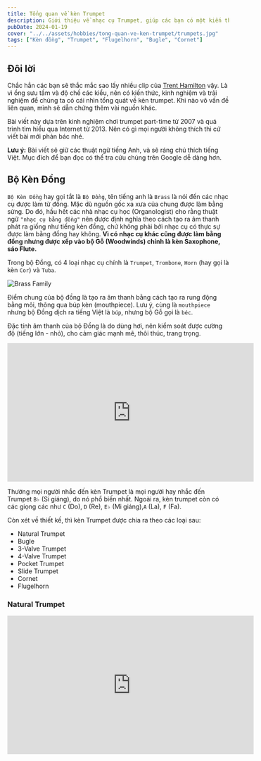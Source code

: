 ```yaml
---
title: Tổng quan về kèn Trumpet
description: Giới thiệu về nhạc cụ Trumpet, giúp các bạn có một kiến thức cơ bản về nhạc cụ mình đang sử dụng.
pubDate: 2024-01-19
cover: "../../assets/hobbies/tong-quan-ve-ken-trumpet/trumpets.jpg"
tags: ["Kèn đồng", "Trumpet", "Flugelhorn", "Bugle", "Cornet"]
---
```


## Đôi lời

Chắc hẳn các bạn sẽ thắc mắc sao lấy nhiều clip của [Trent Hamilton](https://www.youtube.com/@TrentHamilton) vậy. Là vì ổng sưu tầm và độ chế các kiểu, nên có kiến thức, kinh nghiệm và trải nghiệm để chúng ta có cái nhìn tổng quát về kèn trumpet. Khi nào vô vấn đề liên quan, mình sẽ dẫn chứng thêm vài nguồn khác.

Bài viết này dựa trên kinh nghiệm chơi trumpet part-time từ 2007 và quá trình tìm hiểu qua Internet từ 2013. Nên có gì mọi người không thích thì cứ viết bài mới phản bác nhé.

<strong className="text-red-500">Lưu ý:</strong> Bài viết sẽ giữ các thuật ngữ tiếng
Anh, và sẽ ráng chú thích tiếng Việt. Mục đích để bạn đọc có thể tra cứu chúng trên
Google dễ dàng hơn.

## Bộ Kèn Đồng

`Bộ Kèn Đồng` hay gọi tắt là `Bộ Đồng`, tên tiếng anh là `Brass` là nói đến các nhạc cụ được làm từ đồng. Mặc dù nguồn gốc xa xưa của chung được làm bằng sừng. Do đó, hầu hết các nhà nhạc cụ học (Organologist) cho rằng thuật ngữ `"nhạc cụ bằng đồng"` nên được định nghĩa theo cách tạo ra âm thanh phát ra giống như tiếng kèn đồng, chứ không phải bởi nhạc cụ có thực sự được làm bằng đồng hay không. **Vì có nhạc cụ khác cũng được làm bằng đồng nhưng được xếp vào bộ Gỗ (Woodwinds) chính là kèn Saxophone, sáo Flute.**

Trong bộ Đồng, có 4 loại nhạc cụ chính là `Trumpet`, `Trombone`, `Horn` (hay gọi là kèn `Cor`) và `Tuba`.

![Brass Family](../../assets/hobbies/tong-quan-ve-ken-trumpet/brass-family.jpeg)

Điểm chung của bộ đồng là tạo ra âm thanh bằng cách tạo ra rung động bằng môi, thông qua búp kèn (mouthpiece). Lưu ý, cùng là `mouthpiece` nhưng bộ Đồng dịch ra tiếng Việt là `búp`, nhưng bộ Gỗ gọi là `béc`.

Đặc tính âm thanh của bộ Đồng là do dùng hơi, nên kiểm soát được cường độ (tiếng lớn - nhỏ), cho cảm giác mạnh mẽ, thôi thúc, trang trọng.

<iframe
  width="560"
  height="315"
  src="https://www.youtube.com/embed/bwQumQpug_E?si=CPPvKbP2qFfpWOpn"
  title="YouTube video player"
  frameborder="0"
  allow="accelerometer; autoplay; clipboard-write; encrypted-media; gyroscope; picture-in-picture; web-share"
  allowfullscreen
/>

## Kèn Trumpet

![The Trumpet Family](../../assets/hobbies/tong-quan-ve-ken-trumpet/the-trumpet-family.jpeg)

Kèn Trumpet là nhạc cụ cao nhất trong bộ Đồng (lấy cao độ theo Piano).

| Cao độ    | Nhạc cụ                                                                                                |
| --------- | ------------------------------------------------------------------------------------------------------ |
| B♭4 / A4  | Piccolo Trumpet                                                                                        |
| E♭4       | Soprano Cornet, Soprano Trumpet (?)                                                                    |
| B♭3       | Trumpet, Cornet, Flugelhorn, Soprano Trombone, Soprano trombone                                        |
| F3        | F Mellophone                                                                                           |
| E♭3       | Alto Horn, Alto Trombone, Alto Trumpet                                                                 |
| B♭2       | Tenor & Bass Trombone, Baritone horn, Euphonium, B♭ Horn, Bass trumpet, Natural trumpet, B♭ Mellophone |
| F2        | French Horn, Contrabass trombone, Cimbasso                                                             |
| E♭2 / F2. | Bass Tuba                                                                                              |
| B♭1 / C2  | Contrabass Tuba, Contrabass trombone                                                                   |

Bảng này thể hiện khoảng cao độ mọi người hay sử dụng nhất, thường là `F#3` tới `A5`.

Còn nốt cao nhất thì tùy vào mỗi người. Như mình thì lên được tới `C6`. Còn Aturo Sandoval thì mấy nốt cao tít.

<iframe width="560" height="315" src="https://www.youtube.com/embed/EXjyU9M9mII?si=2dd6F69Wvg638IPy" title="YouTube video player" frameborder="0" allow="accelerometer; autoplay; clipboard-write; encrypted-media; gyroscope; picture-in-picture; web-share" referrerpolicy="strict-origin-when-cross-origin" allowfullscreen></iframe>

Thường mọi người nhắc đến kèn Trumpet là mọi người hay nhắc đến Trumpet `B♭` (Si giáng), do nó phổ biến nhất. Ngoài ra, kèn trumpet còn có các giọng các như `C` (Do), `D` (Re), `E♭` (Mi giáng),`A` (La), `F` (Fa).

Còn xét về thiết kế, thì kèn Trumpet được chia ra theo các loại sau:
- Natural Trumpet
- Bugle
- 3-Valve Trumpet
- 4-Valve Trumpet
- Pocket Trumpet
- Slide Trumpet
- Cornet
- Flugelhorn

### Natural Trumpet

<iframe width="560" height="315" src="https://www.youtube.com/embed/b24w_ykmwD4?si=5olenCVS5pLX1nhs" title="YouTube video player" frameborder="0" allow="accelerometer; autoplay; clipboard-write; encrypted-media; gyroscope; picture-in-picture; web-share" allowfullscreen/>

Có nguồn nói Natural Trumpet xuất hiện từ trước cuối thời Baroque. Ban đầu, người chơi phải điều chỉnh môi để có thể điều chỉnh cao độ. Sau này, người ta cải tiến lại bằng cách khoét thêm lỗ để bấm như trong clip của [Alison Balsom](https://www.alisonbalsom.com) phía trên.

### Bugle

<iframe width="560" height="315" src="https://www.youtube.com/embed/2yQFvZsN43A?si=xlFX6gQdbko47wua" title="YouTube video player" frameborder="0" allow="accelerometer; autoplay; clipboard-write; encrypted-media; gyroscope; picture-in-picture; web-share" allowfullscreen/>

Bugle chính là biến thể của Natural Trumpet, loại kèn có chiều dài chỉ bằng một nửa Natural Trumpet, nên có cao độ cao hơn 1 quãng 8 và hay sử dụng trong quân đội, hướng đạo sinh trong phim hay coi.

Sau này, người ta cải tiến dần Bugle có 1 hoặc 2 valve để có thể thay đổi cao độ.

<iframe width="560" height="315" src="https://www.youtube.com/embed/OkbspKwa76k?si=1rRQ5zETTnU_ivLu" title="YouTube video player" frameborder="0" allow="accelerometer; autoplay; clipboard-write; encrypted-media; gyroscope; picture-in-picture; web-share" allowfullscreen/>

### 3-Valve Trumpet

Đây là mẫu kèn Trumpet phổ biến, với 3 phím bấm. Thường là ở giọng `B♭`, `C`, `D`, `Eb`. Tuy nhiên vẫn có một số mẫu hiếm ở giọng `F`, `G` và `A`.

![Vincent Bach Stradivarius 37](../../assets/hobbies/tong-quan-ve-ken-trumpet/bach-strad-37.jpg)

Có một biến thể khác là `Fanfare Trumpet` hay còn gọi là `Herald Trumpet`, loa dài hơn, nhỏ hơn so với loại thông thường và cho tiếng sáng hơn. Thường hay được dùng trong nghi lễ hoàng gia hoặc quân đội.

<iframe width="560" height="315" src="https://www.youtube.com/embed/x7LoCOWvbdU?si=GKqoYmVKNGQefuSr" title="YouTube video player" frameborder="0" allow="accelerometer; autoplay; clipboard-write; encrypted-media; gyroscope; picture-in-picture; web-share" allowfullscreen/>

Mỗi valve có một chức năng, nhìn vào số được đánh trên valve từ búp ra tới loa kèn, lần lượt là `1`, `2` và `3`.
- Không bấm gì hết
- Bấm valve 1 để xuống 1 cung
- Bấm valve 2 để xuống 1/2 cung (nửa cung)
- Bấm valve 3 để xuống 1+1/2 cung (1 cung rưỡi)

Và ta kết hợp việc bấm và điều chỉnh môi để thay đổi cao độ. Coi bảng dưới đây.

![table-of-harmonics-with-valves](../../assets/hobbies/tong-quan-ve-ken-trumpet/table-of-harmonics-with-valves.png)

Thường người ta sẽ bấm `1+2` thay vì `3` để xuống **một cung rưỡi**. Do thực tế, cao độ của valve `3` bị thấp hơn so với khi bấm `1+2`. Có thể đo tần số để biết, mà cũng tùy kèn mà chênh lệch nhiều hay ít. Và cũng tùy người chơi nữa.

### 4-Valve Trumpet

Thường các mẫu 4 valve là giọng `A`, tên thường gọi là `Piccolo Trumpet`. Vì nó là giọng cao nhất. Thấy vậy, nó là kèn khó chơi nhất trong các loại kèn trumpet do cao độ không ổn định. Bạn phải tập để giữ đúng cao độ, và cần thiết bị hỗ trợ.

<iframe width="560" height="315" src="https://www.youtube.com/embed/Zw1kLdFdxMI?si=OnvDgXVmErBXoIDA" title="YouTube video player" frameborder="0" allow="accelerometer; autoplay; clipboard-write; encrypted-media; gyroscope; picture-in-picture; web-share" allowfullscreen/>

3 valve đầu cũng y chang loại phía trên. Riêng valve `4` được thêm vào để xuống `2+1/2` cung (2 cung rưỡi)

![piccolo-trumpet-fingering-chart](../../assets/hobbies/tong-quan-ve-ken-trumpet/piccolo-trumpet-fingering-chart.jpg)

### Pocket Trumpet

Loại này sinh ra nhằm mục đích nhỏ gọn. Phổ biến là giọng `B♭`.

<iframe width="560" height="315" src="https://www.youtube.com/embed/jVzQKWiDN9A?si=-pF4mDm-7mvb29iY" title="YouTube video player" frameborder="0" allow="accelerometer; autoplay; clipboard-write; encrypted-media; gyroscope; picture-in-picture; web-share" allowfullscreen/>

### Slide Trumpet

Xa xưa, người ta có thử cách chế một cái ống trượt trên Natural Trumpet để thay đổi cao độ giống loại trong clip này.

<iframe width="560" height="315" src="https://www.youtube.com/embed/UZFDhFBFHck?si=7V8AYom5WSyNAHs4" title="YouTube video player" frameborder="0" allow="accelerometer; autoplay; clipboard-write; encrypted-media; gyroscope; picture-in-picture; web-share" allowfullscreen/>

Những người theo trường phái này phát triển và nó gần giống cách kéo Trombone. Nhưng vẫn giữ được cao độ và màu âm của Trumpet. Tới ngày nay, nó bắt đầu lẫn lộn giữa `Slide Trumpet` và `Soprano Trombone` luôn.

<iframe width="560" height="315" src="https://www.youtube.com/embed/biqJ0apNk8Q?si=0633LvhMgwvbEEJ8" title="YouTube video player" frameborder="0" allow="accelerometer; autoplay; clipboard-write; encrypted-media; gyroscope; picture-in-picture; web-share" allowfullscreen/>

### Cornet

Tuy cùng hình dáng, nhưng lịch sử phát triển Cornet song song với lịch sử phát triển của Trumpet chứ không hẳn là biến thể. Trong lịch sử phát triển của 2 nhạc cụ này, công nghệ được chia sẻ lẫn nhau. Về cơ bản thì tiếng Cornet sẽ tối hơn so với Trumpet.

Kèn Cornet có 2 trường phái, một là `short model` thường được sử dụng ở các dàn nhạc của Anh với giọng `E♭`.

![Cornet Short Model](../../assets/hobbies/tong-quan-ve-ken-trumpet/cornet-short-model.jpg)

Trường phái còn lại là `long model`, phổ biến hơn ở Mỹ với giọng `B♭`.

![Cornet Long Model](../../assets/hobbies/tong-quan-ve-ken-trumpet/olds-ambassador-bb-cornet.jpg)

### Flugelhorn

![Flugelhorn vs Trumpet](../../assets/hobbies/tong-quan-ve-ken-trumpet/flugelhorn-vs-trumpet.jpg)

Cũng là cùng thiết kế 3 phim như Trumpet, Cornet và cùng giọng `B♭`, nhưng Flugelhorn cho tiếng tối hơn cả Cornet.

<iframe width="560" height="315" src="https://www.youtube.com/embed/zo8hIc7DpuE?si=DKrt_VJocbYG_fOD" title="YouTube video player" frameborder="0" allow="accelerometer; autoplay; clipboard-write; encrypted-media; gyroscope; picture-in-picture; web-share" allowfullscreen/>

## Một số thông tin thú vị

Từ `"horn"` với nghĩa ban đầu là những nhạc cụ được làm từ sừng động vật, thường là sừng bò. Từ `"bugle"` có nguồn gốc từ tiếng Latin `"buculus"`, có nghĩa là _bò con (young bull)_. Còn từ `"cor"` trong `cornet`, `cor anglais`, `tenor cor` có nguồn gốc từ tiếng Latin, `"cornu"`, nghĩa là _sừng_.

## Tham khảo

- Mr. Q's Music, [BRASS](https://www.mrqsmusic.com/brass-family.html)
- Wikipedia, [Bộ Đồng](https://vi.wikipedia.org/wiki/B%E1%BB%99_%C4%91%E1%BB%93ng)
- Wikipedia, [Pitch of brass instruments](https://en.wikipedia.org/wiki/Pitch_of_brass_instruments)
- Yamaha, [The tone is affected by the material](https://www.yamaha.com/en/musical_instrument_guide/horn/selection)
- Trent Hamilton, [The Trumpet Family](https://www.youtube.com/watch?v=0UxaeYoDtdA)
- Gear4music, [The 9 Types Of Trumpets Every Brass Player Should Know](https://www.gear4music.com/blog/types-of-trumpets)
- Wikipedia, [Natural Trumpet](https://en.wikipedia.org/wiki/Natural_trumpet)
- Jean-Baptiste Arban, [Arban's Complete Conservatory Method for Trumpet (Cornet) or Eb Alto, Bb Tenor, Baritone, Euphonium and Bb Bass in Treble Clef](https://www.amazon.com/Complete-Conservatory-Trumpet-Baritone-Euphonium/dp/0825803853)
- Gregg Monks, [The History of The Cornet, From Pre-History to the Present](http://blackdiamondbrass.org/tpthist/trpthist.htm)
- Bruce Chidester , [Why did the Cornet become a second rate citizen?](https://www.thetrumpetblog.com/why-did-the-cornet-become-a-second-rate-citizen)
- Trumpet Biz, [What Is A Flugelhorn?](https://trumpet.biz/flugelhorn/what-is-a-flugelhorn)
- Wikipedia, [Flugelhorn](https://en.wikipedia.org/wiki/Flugelhorn)